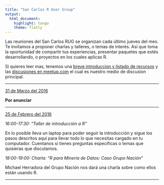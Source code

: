 ```yaml
---
title: "San Carlos R User Group"
output: 
  html_document: 
    highlight: tango
    theme: flatly
---
```


Las reuniones del San Carlos RUG se organizan cada último jueves del mes. Te
invitamos a proponer charlas y talleres, o temas de interés. Así que toma la
oportunidad de compartir tus experiencias, presentar paquetes que estés
desarrollando, o proyectos en los cuales aplicas R.

Si quieres leer mas, tenemos una [breve introduccion y listado de
recursos](http://san-carlos-rug.github.io/introduccion.html) y las [discusiones
en
meetup.com](http://www.meetup.com/es-ES/San-Carlos-R-User-Group/messages/boards/)
el cual es nuestro medio de discusion principal.

---

[31 de Marzo del 2016]()

**Por anunciar**

---

[25 de Febrero del 2016](http://www.meetup.com/es-ES/San-Carlos-R-User-Group/events/228348699/)

*16:00-17:30: "Taller de introducción a R"*

En lo posible lleva un laptop para poder seguir la introducción y sigue los pasos descritos aquí para llevar todo lo que necesitas cargado en tu computador. Cuentanos si tienes preguntas especificas o temas que quisieras que discutamos.

*18:00-19:00: Charla: "R para Minería de Datos: Caso Grupo Nación"*

Michael Herradora del Grupo Nación nos dará una charla sobre como ellos están usando R.

---